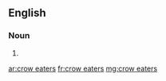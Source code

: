 ==English==

===Noun===
{{head|en|noun plural form|head=[[crow]] [[eat]]ers}}

# {{plural of|crow eater|lang=en}}

[[ar:crow eaters]]
[[fr:crow eaters]]
[[mg:crow eaters]]
